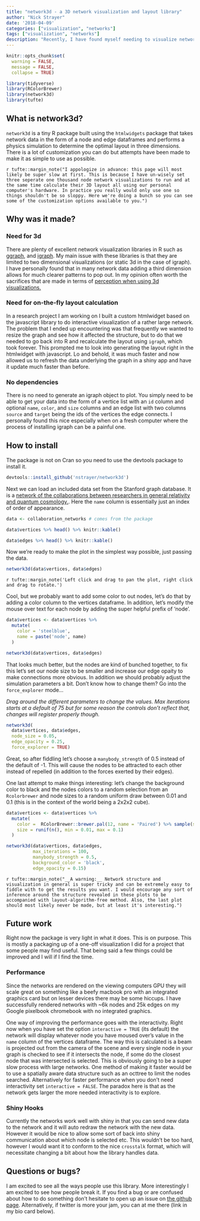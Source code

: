 ```yaml
---
title: "network3d - a 3D network visualization and layout library"
author: "Nick Strayer"
date: '2018-04-09'
categories: ["visualization", "networks"]
tags: ["visualization", "networks"]
description: "Recently, I have found myself needing to visualize networks. There are plenty of lovely options in R for visualizing networks in 2d, but I have found that many of the networks I want to visualize work much better when done in 3d and here the options are much smaller. This has prompted me to build the package network3d. This post will be a brief intro to using it."
---
```


```r
knitr::opts_chunk$set(
  warning = FALSE,
  message = FALSE, 
  collapse = TRUE)

library(tidyverse)
library(RColorBrewer) 
library(network3d)
library(tufte)
```

## What is network3d?

`network3d` is a tiny R package built using the `htmlwidgets` package that takes network data in the form of a node and edge dataframes and performs a physics simulation to determine the optimal layout in three dimensions. There is a lot of customization you can do but attempts have been made to make it as simple to use as possible. 


`r tufte::margin_note("I appologize in advance: this page will most likely be super slow at first. This is because I have un-wisely set three seperate one thousand node network visualizations to run and at the same time calculate their 3D layout all using our personal computer's hardware. In practice you really would only use one so things shouldn't be so sloppy. Here we're doing a bunch so you can see some of the customization options available to you.")`

## Why was it made?

### Need for 3d

There are plenty of excellent network visualization libraries in R such as [ggraph](), and [igraph](). My main issue with these libraries is that they are limited to two dimensional visualizations (or static 3d in the case of igraph). I have personally found that in many network data adding a third dimension allows for much clearer patterns to pop out. In my opinion often worth the sacrifices that are made in terms of [perception when using 3d visualizations.](threed viz bad paper) 

### Need for on-the-fly layout calculation

In a research project I am working on I built a custom htmlwidget based on the javascript library to do interactive visualization of a rather large network. The problem that I ended up encountering was that frequently we wanted to resize the graph and see how it affected the structure, but to do that we needed to go back into R and recalculate the layout using `igraph`, which took forever. This prompted me to look into generating the layout right in the htmlwidget with javascript. Lo and behold, it was much faster and now allowed us to refresh the data underlying the graph in a shiny app and have it update much faster than before. 

### No dependencies

There is no need to generate an igraph object to plot. You simply need to be able to get your data into the form of a vertice list with an `id` column and optional `name`, `color`, and `size` columns and an edge list with two columns `source` and `target` being the ids of the vertices the edge connects. I personally found this nice especially when on a fresh computer where the process of installing igraph can be a painful one. 


## How to install

The package is not on Cran so you need to use the devtools package to install it. 

```r
devtools::install_github('nstrayer/network3d')
```


Next we can load an included data set from the Stanford graph database. It is a [network of the collaborations between researchers in general relativity and quantum cosmology.](https://snap.stanford.edu/data/ca-GrQc.html). Here the `name` column is essentially just an index of order of appearance.

```r
data <- collaboration_networks # comes from the package

data$vertices %>% head() %>% knitr::kable()
```

```r
data$edges %>% head() %>% knitr::kable()
```

Now we're ready to make the plot in the simplest way possible, just passing the data. 

```r
network3d(data$vertices, data$edges)
```

`r tufte::margin_note('Left click and drag to pan the plot, right click and drag to rotate.')`

Cool, but we probably want to add some color to out nodes, let's do that by adding a color column to the vertices dataframe. In addition, let's modify the mouse over text for each node by adding the super helpful prefix of 'node'. 

```r
data$vertices <- data$vertices %>% 
  mutate(
    color = 'steelblue',
    name = paste('node', name)
  )

network3d(data$vertices, data$edges)
```

That looks much better, but the nodes are kind of bunched together, to fix this let's set our node size to be smaller and increase our edge opaity to make connections more obvious. In addition we should probably adjust the simulation parameters a bit. Don't know how to change them? Go into the `force_explorer` mode...

_Drag around the different parameters to change the values. Max iterations starts at a default of 75 but for some reason the controls don't reflect that, changes will register properly though._

```r
network3d(
  data$vertices, data$edges, 
  node_size = 0.05, 
  edge_opacity = 0.25,
  force_explorer = TRUE)
```

Great, so after fiddling let's choose a `manybody_strength` of 0.5 instead of the default of -1. This will cause the nodes to be attracted to each other instead of repelled (in addition to the forces exerted by their edges).

One last attempt to make things interesting: let's change the background color to black and the nodes colors to a random selection from an `Rcolorbrewer` and node sizes to a random uniform draw between 0.01 and 0.1 (this is in the context of the world being a 2x2x2 cube).

```r
data$vertices <- data$vertices %>% 
  mutate(
    color =  RColorBrewer::brewer.pal(12, name = 'Paired') %>% sample(size = n(), replace = TRUE),
    size = runif(n(), min = 0.01, max = 0.1)
  )

network3d(data$vertices, data$edges, 
          max_iterations = 100,
          manybody_strength = 0.5, 
          background_color = 'black',
          edge_opacity = 0.15)

```

`r tufte::margin_note("__A warning:__ Network structure and visualization in general is super tricky and can be extremely easy to fiddle with to get the results you want. I would encourage any sort of inference around the structure revealed in these plots to be accompanied with layout-algorithm-free method. Also, the last plot should most likely never be made, but at least it's interesting.")`

## Future work

Right now the package is very light in what it does. This is on purpose. This is mostly a packaging up of a one-off visualization I did for a project that some people may find useful. That being said a few things could be improved and I will if I find the time. 

### Performance
Since the networks are rendered on the viewing computers GPU they will scale great on something like a beefy macbook pro with an integrated graphics card but on lesser devices there may be some hiccups. I have successfully rendered networks with ~6k nodes and 25k edges on my Google pixelbook chromebook with no integrated graphics. 

One way of improving the performance goes with the interactivity. Right now when you have set the option `interactive = TRUE` (its default) the network will display whatever node you have moused over's value in the `name` column of the vertices dataframe. The way this is calculated is a beam is projected out from the camera of the scene and every single node in your graph is checked to see if it intersects the node, if some do the closest node that was intersected is selected. This is obviously going to be a super slow process with large networks. One method of making it faster would be to use a spatially aware data structure such as an octtree to limit the nodes searched. Alternatively for faster performance when you don't need interactivity set `interactive = FALSE`. The paradox here is that as the network gets larger the more needed interactivity is to explore. 

### Shiny Hooks
Currently the networks work well with shiny in that you can send new data to the network and it will auto redraw the network with the new data. However it would be nice to allow some sort of back into shiny communication about which node is selected etc. This wouldn't be too hard, however I would want it to conform to the nice `crosstalk` format, which will necessitate changing a bit about how the library handles data. 


## Questions or bugs?

I am excited to see all the ways people use this library. More interestingly I am excited to see how people break it. If you find a bug or are confused about how to do something don't hesitate to open up an issue on [the github page](https://github.com/nstrayer/network3d). Alternatively, if twitter is more your jam, you can at me there (link in my bio card below). 



